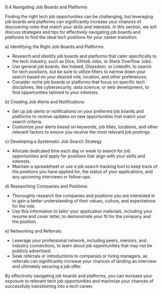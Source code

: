 6.4 Navigating Job Boards and Platforms

Finding the right tech job opportunities can be challenging, but leveraging job boards and platforms can significantly increase your chances of discovering roles that match your skills and interests. In this section, we will discuss strategies and tips for effectively navigating job boards and platforms to find the ideal tech positions for your career transition.

a) Identifying the Right Job Boards and Platforms

- Research and identify job boards and platforms that cater specifically to the tech industry, such as Dice, GitHub Jobs, or Stack Overflow Jobs.
- Use general job boards, like Indeed, Glassdoor, or LinkedIn, to search for tech positions, but be sure to utilize filters to narrow down your search based on your desired role, location, and other preferences.
- Consider niche job boards or platforms that focus on specific tech disciplines, like cybersecurity, data science, or web development, to find opportunities tailored to your interests.

b) Creating Job Alerts and Notifications

- Set up job alerts or notifications on your preferred job boards and platforms to receive updates on new opportunities that match your search criteria.
- Customize your alerts based on keywords, job titles, locations, and other relevant factors to ensure you receive the most relevant job postings.

c) Developing a Systematic Job Search Strategy

- Allocate dedicated time each day or week to search for job opportunities and apply for positions that align with your skills and interests.
- Maintain a spreadsheet or use a job search tracking tool to keep track of the positions you have applied for, the status of your applications, and any upcoming interviews or follow-ups.

d) Researching Companies and Positions

- Thoroughly research the companies and positions you are interested in to gain a better understanding of their values, culture, and expectations for the role.
- Use this information to tailor your application materials, including your resume and cover letter, to demonstrate your fit for the company and the position.

e) Networking and Referrals

- Leverage your professional network, including peers, mentors, and industry connections, to learn about job opportunities that may not be publicly advertised.
- Seek referrals or introductions to companies or hiring managers, as referrals can significantly increase your chances of landing an interview and ultimately securing a job offer.

By effectively navigating job boards and platforms, you can increase your exposure to relevant tech job opportunities and maximize your chances of successfully transitioning into a tech career.
